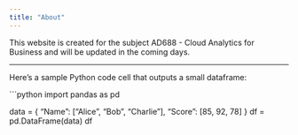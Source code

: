 ```yaml
---
title: "About"
---
```


This website is created for the subject AD688 - Cloud Analytics for Business and will be updated in the coming days.

---
Here’s a sample Python code cell that outputs a small dataframe:

```python
import pandas as pd

data = {
    "Name": ["Alice", "Bob", "Charlie"],
    "Score": [85, 92, 78]
}
df = pd.DataFrame(data)
df
